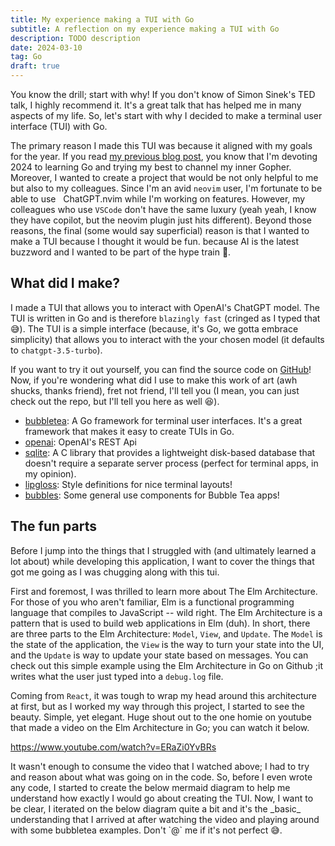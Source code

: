 ```yaml
---
title: My experience making a TUI with Go
subtitle: A reflection on my experience making a TUI with Go
description: TODO description
date: 2024-03-10
tag: Go
draft: true
---
```


<InlineImage
  containerClassName="mx-0 lg:mx-0"
  imgDivClassName="aspect-w-12 aspect-h-8"
  src="https://res.cloudinary.com/dinypqsgl/image/upload/v1710111485/blog/13-chatgpt-tui/chatgpt-tui_ffsglh.webp"
  alt="A bubbletea sitting on top of a laptop"
/>

You know the drill; start with why! If you don't know of Simon Sinek's TED talk,
I highly recommend it. It's a great talk that has helped me in many aspects of
my life. So, let's start with why I decided to make a terminal user interface
(TUI) with Go.

The primary reason I made this TUI was because it aligned with my goals for the
year. If you read [my previous blog post](./12-go-htmx-and-lit/), you know that
I'm devoting 2024 to learning Go and trying my best to channel my inner Gopher.
Moreover, I wanted to create a project that would be not only helpful to me but
also to my colleagues. Since I'm an avid `neovim` user, I'm fortunate to be able
to use &nbsp;<TextLink href="https://github.com/jackMort/ChatGPT.nvim">
ChatGPT.nvim</TextLink> while I'm working on features. However, my colleagues
who use `VSCode` don't have the same luxury (yeah yeah, I know they have
copilot, but the neovim plugin just hits different). Beyond those reasons, the
final (some would say superficial) reason is that I wanted to make a TUI because
I thought it would be fun. because AI is the latest buzzword and I wanted to be
part of the hype train 🚄.

## What did I make?

I made a TUI that allows you to interact with OpenAI's ChatGPT model. The TUI is
written in Go and is therefore `blazingly fast` (cringed as I typed that 😅).
The TUI is a simple interface (because, it's Go, we gotta embrace simplicity)
that allows you to interact with the your chosen model (it defaults to
`chatgpt-3.5-turbo`).

<InlineImage
  lazyLoadImage
  openInNewTab
  containerClassName="mx-0 lg:mx-0"
  className="transition-duration-500 transition-transform hover:scale-[1.15]"
  imgDivClassName="aspect-w-12 aspect-h-7"
  src="https://res.cloudinary.com/dinypqsgl/image/upload/v1710113600/blog/13-chatgpt-tui/tui-shot_pt9uab.png"
  alt="A demo shot of the tui in action"
/>

If you want to try it out yourself, you can find the source code on
[GitHub](https://github.com/tearingItUp786/chatgpt-tui)! Now, if you're
wondering what did I use to make this work of art (awh shucks, thanks friend),
fret not friend, I'll tell you (I mean, you can just check out the repo, but
I'll tell you here as well 😆).

- [bubbletea](https://github.com/charmbracelet/bubbletea): A Go framework for
  terminal user interfaces. It's a great framework that makes it easy to create
  TUIs in Go.
- [openai](https://platform.openai.com/docs/api-reference): OpenAI's REST Api
- [sqlite](https://www.sqlite.org/): A C library that provides a lightweight
  disk-based database that doesn't require a separate server process (perfect
  for terminal apps, in my opinion).
- [lipgloss](https://github.com/charmbracelet/lipgloss): Style definitions for
  nice terminal layouts!
- [bubbles](https://github.com/charmbracelet/bubbles): Some general use
  components for Bubble Tea apps!

## The fun parts

Before I jump into the things that I struggled with (and ultimately learned a
lot about) while developing this application, I want to cover the things that
got me going as I was chugging along with this tui.

First and foremost, I was thrilled to learn more
about&nbsp;<TextLink href="https://guide.elm-lang.org/architecture/">The Elm
Architecture</TextLink>. For those of you who aren't familiar, Elm is a
functional programming language that compiles to JavaScript -- wild right. The
Elm Architecture is a pattern that is used to build web applications in Elm
(duh). In short, there are three parts to the Elm Architecture: `Model`, `View`,
and `Update`. The `Model` is the state of the application, the `View` is the way
to turn your state into the UI, and the `Update` is way to update your state
based on messages. You can check out this simple example using the Elm
Architecture in Go
on&nbsp;<TextLink href="https://github.com/tearingItUp786/chatgpt-tui/blob/main/cmd/main.go">Github</TextLink>
;it writes what the user just typed into a `debug.log` file.

Coming from `React`, it was tough to wrap my head around this architecture at
first, but as I worked my way through this project, I started to see the beauty.
Simple, yet elegant. Huge shout out to the one homie on youtube that made a
video on the Elm Architecture in Go; you can watch it below.

https://www.youtube.com/watch?v=ERaZi0YvBRs

<p className="mt-4">
  It wasn't enough to consume the video that I watched above; I had to try and
  reason about what was going on in the code. So, before I even wrote any code,
  I started to create the below mermaid diagram to help me understand how
  exactly I would go about creating the TUI. Now, I want to be clear, I iterated
  on the below diagram quite a bit and it's the _basic_ understanding that I
  arrived at after watching the video and playing around with some bubbletea
  examples. Don't `@` me if it's not perfect 😅.
</p>

